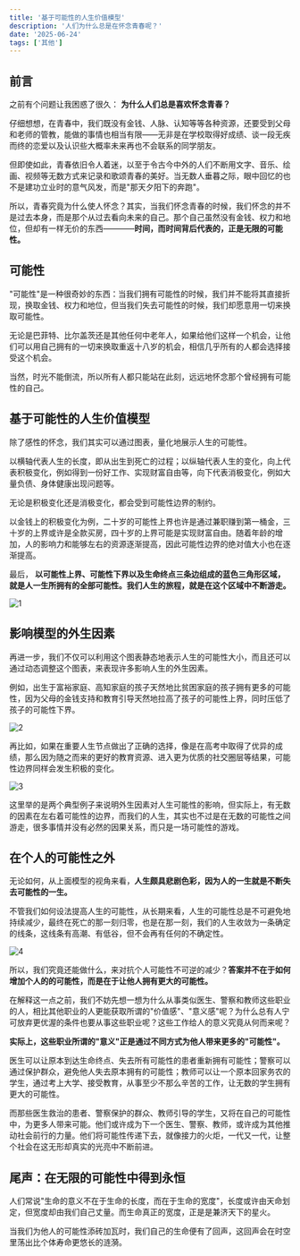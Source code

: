 ```yaml
---
title: '基于可能性的人生价值模型'
description: '人们为什么总是在怀念青春呢？'
date: '2025-06-24'
tags: ['其他']
---
```


## 前言

之前有个问题让我困惑了很久： **为什么人们总是喜欢怀念青春？**

仔细想想，在青春中，我们既没有金钱、人脉、认知等等各种资源，还要受到父母和老师的管教，能做的事情也相当有限——无非是在学校取得好成绩、谈一段无疾而终的恋爱以及认识些大概率未来再也不会联系的同学朋友。

但即使如此，青春依旧令人着迷，以至于令古今中外的人们不断用文字、音乐、绘画、视频等无数方式来记录和歌颂青春的美好。当无数人垂暮之际，眼中回忆的也不是建功立业时的意气风发，而是"那天夕阳下的奔跑"。

所以，青春究竟为什么使人怀念？其实，当我们怀念青春的时候，我们怀念的并不是过去本身，而是那个从过去看向未来的自己。那个自己虽然没有金钱、权力和地位，但却有一样无价的东西————**时间，而时间背后代表的，正是无限的可能性。**

## 可能性

"可能性"是一种很奇妙的东西：当我们拥有可能性的时候，我们并不能将其直接折现，换取金钱、权力和地位，但当我们失去可能性的时候，我们却愿意用一切来换取可能性。

无论是巴菲特、比尔盖茨还是其他任何中老年人，如果给他们这样一个机会，让他们可以用自己拥有的一切来换取重返十八岁的机会，相信几乎所有的人都会选择接受这个机会。

当然，时光不能倒流，所以所有人都只能站在此刻，远远地怀念那个曾经拥有可能性的自己。

## 基于可能性的人生价值模型

除了感性的怀念，我们其实可以通过图表，量化地展示人生的可能性。

以横轴代表人生的长度，即从出生到死亡的过程；以纵轴代表人生的变化，向上代表积极变化，例如得到一份好工作、实现财富自由等，向下代表消极变化，例如大量负债、身体健康出现问题等。

无论是积极变化还是消极变化，都会受到可能性边界的制约。

以金钱上的积极变化为例，二十岁的可能性上界也许是通过兼职赚到第一桶金，三十岁的上界或许是全款买房，四十岁的上界可能是实现财富自由。随着年龄的增加，人的影响力和能够左右的资源逐渐提高，因此可能性边界的绝对值大小也在逐渐提高。

最后， **以可能性上界、可能性下界以及生命终点三条边组成的蓝色三角形区域，就是人一生所拥有的全部可能性。我们人生的旅程，就是在这个区域中不断游走。**

<div style={{ display: 'flex', justifyContent: 'center', margin: '20px 0' }}>
  <img src="/images/blog/Possibility-Life-Value-Model/1.jpg" alt="1" />
</div>

## 影响模型的外生因素

再进一步，我们不仅可以利用这个图表静态地表示人生的可能性大小，而且还可以通过动态调整这个图表，来表现许多影响人生的外生因素。

例如，出生于富裕家庭、高知家庭的孩子天然地比贫困家庭的孩子拥有更多的可能性，因为父母的金钱支持和教育引导天然地拉高了孩子的可能性上界，同时压低了孩子的可能性下界。

<div style={{ display: 'flex', justifyContent: 'center', margin: '20px 0' }}>
  <img src="/images/blog/Possibility-Life-Value-Model/2.jpg" alt="2" />
</div>

再比如，如果在重要人生节点做出了正确的选择，像是在高考中取得了优异的成绩，那么因为随之而来的更好的教育资源、进入更为优质的社交圈层等结果，可能性边界同样会发生积极的变化。

<div style={{ display: 'flex', justifyContent: 'center', margin: '20px 0' }}>
  <img src="/images/blog/Possibility-Life-Value-Model/3.jpg" alt="3" />
</div>

这里举的是两个典型例子来说明外生因素对人生可能性的影响，但实际上，有无数的因素在左右着可能性的边界，而我们的人生，其实也不过是在无数的可能性之间游走，很多事情并没有必然的因果关系，而只是一场可能性的游戏。

## 在个人的可能性之外

无论如何，从上面模型的视角来看，**人生颇具悲剧色彩，因为人的一生就是不断失去可能性的一生。**

不管我们如何设法提高人生的可能性，从长期来看，人生的可能性总是不可避免地持续减少，最终在死亡的那一刻归零，也是在那一刻，我们的人生收敛为一条确定的线条，这线条有高潮、有低谷，但不会再有任何的不确定性。

<div style={{ display: 'flex', justifyContent: 'center', margin: '20px 0' }}>
  <img src="/images/blog/Possibility-Life-Value-Model/4.jpg" alt="4" />
</div>

所以，我们究竟还能做什么，来对抗个人可能性不可逆的减少？**答案并不在于如何增加个人的的可能性，而是在于让他人拥有更大的可能性。**

在解释这一点之前，我们不妨先想一想为什么从事类似医生、警察和教师这些职业的人，相比其他职业的人更能获取所谓的"价值感"、"意义感"呢？为什么总有人宁可放弃更优渥的条件也要从事这些职业呢？这些工作给人的意义究竟从何而来呢？

**实际上，这些职业所谓的"意义"正是通过不同方式为他人带来更多的"可能性"。**

医生可以让原本到达生命终点、失去所有可能性的患者重新拥有可能性；警察可以通过保护群众，避免他人失去原本拥有的可能性；教师可以让一个原本回家务农的学生，通过考上大学、接受教育，从事至少不那么辛苦的工作，让无数的学生拥有更大的可能性。

而那些医生救治的患者、警察保护的群众、教师引导的学生，又将在自己的可能性中，为更多人带来可能。他们或许成为下一个医生、警察、教师，或许成为其他推动社会前行的力量。他们将可能性传递下去，就像接力的火炬，一代又一代，让整个社会在这无形却真实的光亮中不断前进。

## 尾声：在无限的可能性中得到永恒

人们常说"生命的意义不在于生命的长度，而在于生命的宽度"，长度或许由天命划定，但宽度却由我们自己丈量。而生命真正的宽度，正是是兼济天下的星火。

当我们为他人的可能性添砖加瓦时，我们自己的生命便有了回声，这回声会在时空里荡出比个体寿命更悠长的涟漪。
